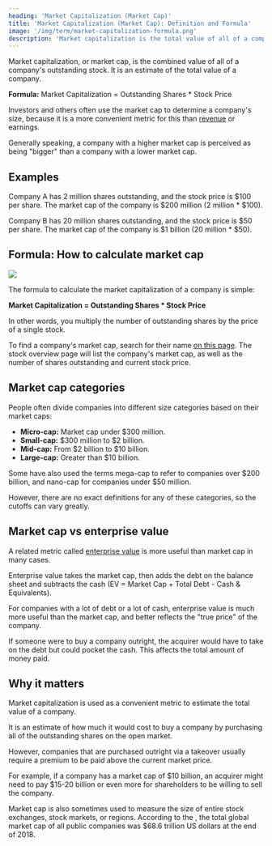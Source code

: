 ```yaml
---
heading: 'Market Capitalization (Market Cap)'
title: 'Market Capitalization (Market Cap): Definition and Formula'
image: '/img/term/market-capitalization-formula.png'
description: 'Market capitalization is the total value of all of a company’s outstanding stock. It is calculated by multiplying the number of shares by the stock price.'
---
```


Market capitalization, or market cap, is the combined value of all of a company's outstanding stock. It is an estimate of the total value of a company.

**Formula:** Market Capitalization = Outstanding Shares \* Stock Price

Investors and others often use the market cap to determine a company's size, because it is a more convenient metric for this than [revenue](/term/revenue/) or earnings.

Generally speaking, a company with a higher market cap is perceived as being "bigger" than a company with a lower market cap.

## Examples

Company A has 2 million shares outstanding, and the stock price is $100 per share. The market cap of the company is $200 million (2 million \* $100).

Company B has 20 million shares outstanding, and the stock price is $50 per share. The market cap of the company is $1 billion (20 million \* $50).

## Formula: How to calculate market cap

<img
	src="/img/term/market-capitalization-formula.png"
	text="Market capitalization formula"
	width={960}
	height={540}
	className="add-border"
/>

The formula to calculate the market capitalization of a company is simple:

**Market Capitalization = Outstanding Shares \* Stock Price**

In other words, you multiply the number of outstanding shares by the price of a single stock.

To find a company's market cap, search for their name [on this page](/stocks/). The stock overview page will list the company's market cap, as well as the number of shares outstanding and current stock price.

## Market cap categories

People often divide companies into different size categories based on their market caps:

-  **Micro-cap:** Market cap under $300 million.
-  **Small-cap:** $300 million to $2 billion.
-  **Mid-cap:** From $2 billion to $10 billion.
-  **Large-cap:** Greater than $10 billion.

Some have also used the terms mega-cap to refer to companies over $200 billion, and nano-cap for companies under $50 million.

However, there are no exact definitions for any of these categories, so the cutoffs can vary greatly.

## Market cap vs enterprise value

A related metric called [enterprise value](/term/enterprise-value/) is more useful than market cap in many cases.

Enterprise value takes the market cap, then adds the debt on the balance sheet and subtracts the cash (EV = Market Cap + Total Debt - Cash & Equivalents).

For companies with a lot of debt or a lot of cash, enterprise value is much more useful than the market cap, and better reflects the "true price" of the company.

If someone were to buy a company outright, the acquirer would have to take on the debt but could pocket the cash. This affects the total amount of money paid.

## Why it matters

Market capitalization is used as a convenient metric to estimate the total value of a company.

It is an estimate of how much it would cost to buy a company by purchasing all of the outstanding shares on the open market.

However, companies that are purchased outright via a takeover usually require a premium to be paid above the current market price.

For example, if a company has a market cap of $10 billion, an acquirer might need to pay $15-20 billion or even more for shareholders to be willing to sell the company.

Market cap is also sometimes used to measure the size of entire stock exchanges, stock markets, or regions. According to the <External url="https://data.worldbank.org/indicator/CM.MKT.LCAP.CD" text="World Bank" />, the total global market cap of all public companies was $68.6 trillion US dollars at the end of 2018.

